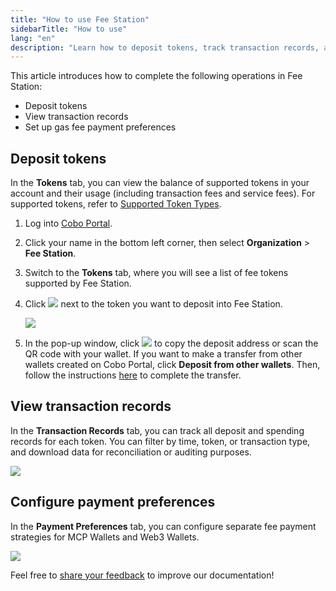 ```yaml
---
title: "How to use Fee Station"
sidebarTitle: "How to use"
lang: "en"
description: "Learn how to deposit tokens, track transaction records, and set up gas fee payment preferences in Fee Station."
---
```


This article introduces how to complete the following operations in Fee Station:

- Deposit tokens
- View transaction records
- Set up gas fee payment preferences

## Deposit tokens

In the **Tokens** tab, you can view the balance of supported tokens in your account and their usage (including transaction fees and service fees). For supported tokens, refer to [Supported Token Types](/en/portal/fee-station/introduction#supported-token-types).

1. Log into [Cobo Portal](https://portal.cobo.com/login).
2. Click your name in the bottom left corner, then select **Organization** > **Fee Station**.
3. Switch to the **Tokens** tab, where you will see a list of fee tokens supported by Fee Station.
4. Click <img src="/en/images/fee-station/icon_deposit.svg" className="icon"></img> next to the token you want to deposit into Fee Station.

    <img src="/en/images/fee-station/2.png" className="screenshot_full_screen"/>

5. In the pop-up window, click <img src="/en/images/fee-station/copy.svg" className="icon"></img> to copy the deposit address or scan the QR code with your wallet. If you want to make a transfer from other wallets created on Cobo Portal, click **Deposit from other wallets**. Then, follow the instructions [here](/en/portal/transfers/introduction) to complete the transfer.

## View transaction records

In the **Transaction Records** tab, you can track all deposit and spending records for each token. You can filter by time, token, or transaction type, and download data for reconciliation or auditing purposes.

<img src="/en/images/fee-station/tx-records.png" className="screenshot_full_screen"/>

## Configure payment preferences

In the **Payment Preferences** tab, you can configure separate fee payment strategies for MCP Wallets and Web3 Wallets.

<img src="/en/images/fee-station/preferences.png" className="screenshot_full_screen"/>

<Tip>Feel free to [share your feedback](https://forms.zohopublic.com/cobo/form/DocumentFeedbackForm/formperma/QvLOhxJv1_JMsJ-1dleZ8Itb_7rzN-LtgvsDdxosoVI?referrername=manuals) to improve our documentation!</Tip>